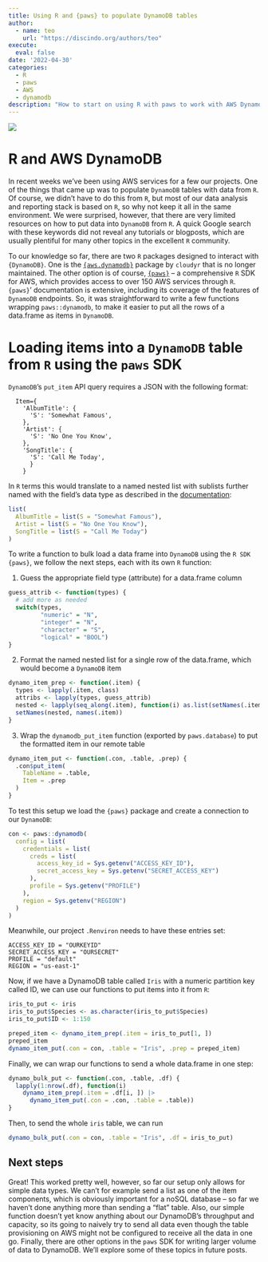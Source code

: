 ```yaml
---
title: Using R and {paws} to populate DynamoDB tables
author: 
  - name: teo
    url: "https://discindo.org/authors/teo"
execute:
  eval: false
date: '2022-04-30'
categories:
  - R
  - paws
  - AWS
  - dynamodb
description: "How to start on using R with paws to work with AWS DynamoDB."
---
```


[![](https://ko-fi.com/img/githubbutton_sm.svg)](https://ko-fi.com/J3J8133RYV)

# R and AWS DynamoDB

In recent weeks we've been using AWS services for a few our projects. One of the things
that came up was to populate `DynamoDB` tables with data from `R`. Of course, we
didn't have to do this from `R`, but most of our data analysis and reporting stack
is based on `R`, so why not keep it all in the same environment. We were surprised, however,
that there are very limited resources on how to put data into `DynamoDB` from `R`. A quick
Google search with these keywords did not reveal any tutorials or blogposts, which are
usually plentiful for many other topics in the excellent `R` community. 

To our knowledge so far, there are two `R` packages designed to interact with
`{DynamoDB}`. One is the [`{aws.dynamodb}`](https://github.com/cloudyr/aws.dynamodb) 
package by `cloudyr` that is no longer maintained. The other option is of course,
[`{paws}`](https://paws-r.github.io/) -- a comprehensive `R` SDK for AWS,
which provides access to over 150 AWS services through `R`. `{paws}`' documentation is 
extensive, including its coverage of the features of `DynamoDB` endpoints. So, it was 
straightforward to write a few functions wrapping `paws::dynamodb`, to make it easier to 
put all the rows of a data.frame as items in `DynamoDB`.

# Loading items into a `DynamoDB` table from `R` using the `paws` SDK

`DynamoDB`'s `put_item` API query requires a JSON with the following format:

```
  Item={
    'AlbumTitle': {
      'S': 'Somewhat Famous',
    },
    'Artist': {
      'S': 'No One You Know',
    },
    'SongTitle': {
      'S': 'Call Me Today',
      }
    }
```

In `R` terms this would translate to a named nested list with sublists further named
with the field's data type as described in the [documentation](https://docs.aws.amazon.com/amazondynamodb/latest/developerguide/HowItWorks.NamingRulesDataTypes.html#HowItWorks.DataTypes): 

```r
list(
  AlbumTitle = list(S = "Somewhat Famous"),
  Artist = list(S = "No One You Know"),
  SongTitle = list(S = "Call Me Today")
)
```

To write a function to bulk load a data frame into `DynamoDB` using the `R SDK` `{paws}`,
we follow the next steps, each with its own `R` function:

1. Guess the appropriate field type (attribute) for a data.frame column

```r
guess_attrib <- function(types) {
  # add more as needed
  switch(types,
         "numeric" = "N",
         "integer" = "N",
         "character" = "S",
         "logical" = "BOOL")
}
```

2. Format the named nested list for a single row of the data.frame, which would become a `DynamoDB` item

```r
dynamo_item_prep <- function(.item) {
  types <- lapply(.item, class)
  attribs <- lapply(types, guess_attrib)
  nested <- lapply(seq_along(.item), function(i) as.list(setNames(.item[[i]], attribs[[i]])))
  setNames(nested, names(.item))
}
```

3. Wrap the `dynamodb_put_item` function (exported by `paws.database`) to put the formatted item in our remote table

```r
dynamo_item_put <- function(.con, .table, .prep) {
  .con$put_item(
    TableName = .table,
    Item = .prep
  )
}
```

To test this setup we load the `{paws}` package and create a connection to our `DynamoDB`:

```r
con <- paws::dynamodb(
  config = list(
    credentials = list(
      creds = list(
        access_key_id = Sys.getenv("ACCESS_KEY_ID"),
        secret_access_key = Sys.getenv("SECRET_ACCESS_KEY")
      ),
      profile = Sys.getenv("PROFILE")
    ),
    region = Sys.getenv("REGION")
  )
)
```

Meanwhile, our project `.Renviron` needs to have these entries set:

```
ACCESS_KEY_ID = "OURKEYID"
SECRET_ACCESS_KEY = "OURSECRET"
PROFILE = "default"
REGION = "us-east-1"
```

Now, if we have a DynamoDB table called `Iris` with a numeric partition key called ID,
we can use our functions to put items into it from `R`:

```r
iris_to_put <- iris
iris_to_put$Species <- as.character(iris_to_put$Species)
iris_to_put$ID <- 1:150

preped_item <- dynamo_item_prep(.item = iris_to_put[1, ])
preped_item
dynamo_item_put(.con = con, .table = "Iris", .prep = preped_item)
```

Finally, we can wrap our functions to send a whole data.frame in one step:

```r
dynamo_bulk_put <- function(.con, .table, .df) {
  lapply(1:nrow(.df), function(i)
    dynamo_item_prep(.item = .df[i, ]) |>
      dynamo_item_put(.con = .con, .table = .table))
}
```

Then, to send the whole `iris` table, we can run

```r
dynamo_bulk_put(.con = con, .table = "Iris", .df = iris_to_put)
```

## Next steps

Great! This worked pretty well, however, so far our setup only allows for simple data types.
We can't for example send a list as one of the item components, which is obviously important for a
noSQL database -- so far we haven't done anything more than sending a "flat" table. Also, our simple
function doesn't yet know anything about our DynamoDB's throughput and capacity, so its going to 
naively try to send all data even though the table provisioning on AWS might not be configured to 
receive all the data in one go. Finally, there are other options in the `paws` SDK for writing larger
volume of data to DynamoDB. We'll explore some of these topics in future posts.

